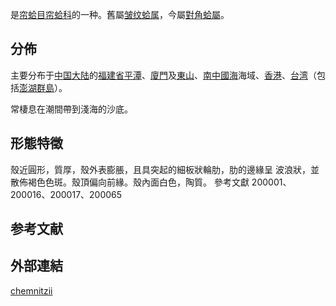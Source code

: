 {{noteTA
|T=zh-cn:曲波皱纹蛤; zh-tw:千妮簾蛤;
|1=zh-cn:曲波皱纹蛤; zh-tw:千妮簾蛤;
}}
{{Speciesbox
 | taxon = Antigona chemnitzii
 | authority = (Hanley, 1845)
 | synonyms_refs = {{r|WoRMS_507479|shell_2677}}
 | synonyms =
* ''[[Periglypta|Periglypta]] chemnitzi'' {{small|(Hanley, 1844)}}（拼寫錯誤）
* ''Periglypta chemnitzii'' {{small|(Hanley, 1845)}}
* ''Periglypta crispata'' {{small|Deshayes, 1854}}
** ''Periglypta crispata amicata'' {{small|Pilsbry, 1904}}
* ''Periglypta persiimile'' {{small| Iredale, 1930}}
* ''[[簾蛤屬|Venus]] chemnitzii'' {{small|Hanley, 1845}}（原來組合）
}}

{{地区用词4|start=学名：''{{lang|la|Antigona chemnitzii}}''|cn=曲波皱纹蛤|tw=千妮簾蛤|as=称}}是[[帘蛤目|帘蛤目]][[帘蛤科|帘蛤科]]的一种。舊屬[[皱纹蛤属|皱纹蛤属]]{{r|shell_2677}}，今屬[[對角蛤屬|對角蛤屬]]{{r|WoRMS_507479}}。

==分佈==
主要分布于[[中国大陆|中国大陆]]{{r|shelldoc_420090220027_02|莊啟謙2001}}的[[福建省|福建省]][[平潭|平潭]]、[[廈門|廈門]]及[[东山县|東山]]、[[南中國海|南中國海]]海域、[[香港|香港]]、[[台湾|台湾]]{{r|shell_2677 |shelldoc_200065}}（包括[[澎湖群島|澎湖群島]]{{r|shelldoc_200142}}）。

常棲息在潮間帶到淺海的沙底{{r|shell_2677}}。

==形態特徵==
殼近圓形，質厚，殼外表膨脹，且具突起的細板狀輪肋，肋的邊緣呈 波浪狀，並散佈褐色色斑。殼頂偏向前緣。殼內面白色，陶質。
參考文獻
200001、200016、200017、200065

==参考文献==
{{reflist|refs=
<ref name="shell_2677">{{cite web |url=http://shell.sinica.edu.tw/chinese/shellbase_detail.php?science_no=2677 |title=国际贝库：曲波皱纹蛤 |publisher=台湾贝类资料库 |access-date=2009-08-11 |language=zh-hant |archive-date=2016-03-04 |archive-url=https://web.archive.org/web/20160304111545/http://shell.sinica.edu.tw/chinese/shellbase_detail.php?science_no=2677 |dead-url=no }}</ref>
<ref name="shelldoc_200065">{{shelldoc_200065}}</ref>
<ref name="shelldoc_200142">{{shelldoc_200142}}</ref>
<ref name="shelldoc_420090220027_02">{{shelldoc_420090220027_02}}</ref>
<ref name="莊啟謙2001">{{中國動物志/莊啟謙2001}}</ref>
<ref name="WoRMS_507479">{{WoRMS |id=507479 |title=''Antigona chemnitzii'' (Hanley, 1845) |last=Huber |first=Markus }}</ref>
}}

==外部連結==
{{Taxonbar|from=Q11090721}}

[[Category:對角蛤屬|chemnitzii]]